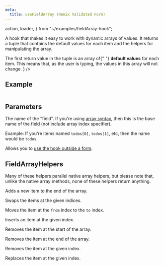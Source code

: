 ```yaml
---
meta:
  title: useFieldArray (Remix Validated Form)
---
```


  action,
  loader,
} from "~/examples/fieldArray-hook";


<PropHeader
  variant="h1"
  prop="useFieldArray"
  type="<Item = any>(name: string, formId?: string) => [itemDefaults: Item[], helpers: FieldArrayHelpers<Item>]"
/>

A hook that makes it easy to work with dynamic arrays of values.
It returns a tuple that contains the default values for each item and the helpers for manipulating the array.

<div className="not-prose">
  <Alert
    variant="warning"
    title="Note"
    details={
      <span>
        The first return value in the tuple is an array of{" "}
        <strong>default values</strong> for each item. This
        means that, as the user is typing, the values in
        this array will not change.
      </span>
    }
  />
</div>

## Example

<CodeExample>
  <Demo />

```tsx file=~/examples/fieldArray-hook.tsx

```

</CodeExample>

## Parameters

<PropHeader variant="h3" prop="name" type="string" />

The name of the "field". If you're using [array syntax](/arrays-and-nested),
then this is the base name of the field (not include array index specifier).

Example: If you're items named `todos[0]`, `todos[1]`, etc, then the name would be `todos`.

<PropHeader
  variant="h3"
  prop="formId"
  type="string"
  optional
/>

Allows you to [use the hook outside a form](/use-outside-forms).

## FieldArrayHelpers

Many of these helpers parallel native array helpers, but please note that,
unlike the native array methods, none of these helpers return anything.

<PropHeader
  variant="h3"
  prop="push"
  type="(item: Item) => void"
/>

Adds a new item to the end of the array.

<PropHeader
  variant="h3"
  prop="swap"
  type="(indexA: number, indexB: number) => void"
/>

Swaps the items at the given indices.

<PropHeader
  variant="h3"
  prop="move"
  type="(from: number, to: number) => void"
/>

Moves the item at the `from` index to the `to` index.

<PropHeader
  variant="h3"
  prop="insert"
  type="(index: number, item: Item) => void"
/>

Inserts an item at the given index.

<PropHeader variant="h3" prop="unshift" type="() => void" />

Removes the item at the start of the array.

<PropHeader variant="h3" prop="pop" type="() => void" />

Removes the item at the end of the array.

<PropHeader
  variant="h3"
  prop="remove"
  type="(index: number) => void"
/>

Removes the item at the given index.

<PropHeader
  variant="h3"
  prop="replace"
  type="(index: number, item: Item) => void"
/>

Replaces the item at the given index.
